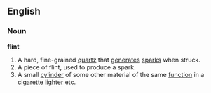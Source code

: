 ==English==
===Noun===
'''flint'''
# A hard, fine-grained [[quartz]] that [[generate]]s [[spark]]s when struck.
# A piece of flint, used to produce a spark.
# A small [[cylinder]] of some other material of the same [[function]] in a [[cigarette]] [[lighter]] etc.